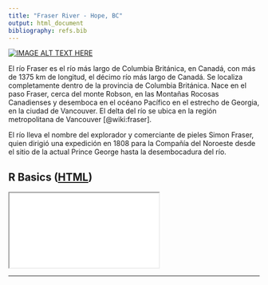 ```yaml
---
title: "Fraser River - Hope, BC"
output: html_document
bibliography: refs.bib
---
```


[![IMAGE ALT TEXT HERE](http://img.youtube.com/vi/Pl7ZEt1LFiQ/0.jpg)](http://www.youtube.com/watch?v=Pl7ZEt1LFiQ)

El río Fraser es el río más largo de Columbia Británica, en Canadá, con más de 1375 km de longitud, el décimo río más largo de Canadá. Se localiza completamente dentro de la provincia de Columbia Británica. Nace en el paso Fraser, cerca del monte Robson, en las Montañas Rocosas Canadienses y desemboca en el océano Pacífico en el estrecho de Georgia, en la ciudad de Vancouver. El delta del río se ubica en la región metropolitana de Vancouver [@wiki:fraser].

El río lleva el nombre del explorador y comerciante de pieles Simon Fraser, quien dirigió una expedición en 1808 para la Compañía del Noroeste desde el sitio de la actual Prince George hasta la desembocadura del río.



<script type="text/javascript">
$(document).ready(function() {
  $('#fs-overview-link').click(function () {
    if (screenfull.enabled) {
      screenfull.request($('#fs-overview-target')[0]);
    }
  });
});
</script>
<div class="panel panel-default">
<div class="panel-heading">
<h2 class="panel-title">
R Basics (<a href="slides.html">HTML</a>) <a id="fs-overview-link" class="pull-right" href="#"><i class="fa fa-arrows-alt"></i></a>
</h2>
</div>
<div class="panel-body">
<div class="embed-responsive embed-responsive-4by3">
<iframe id="fs-overview-target" src="slides.html" allowfullscreen seamless>
<p>Your browser does not support iframes.</p>
</iframe>
<!--<iframe src="http://www.w3schools.com">-->
<!--<p>Your browser does not support iframes.</p>-->
<!--</iframe>-->
</div>
</div>
</div>


-------------------------